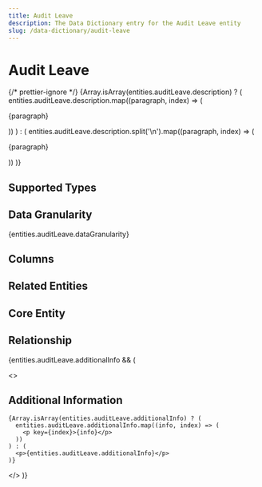 ```yaml
---
title: Audit Leave
description: The Data Dictionary entry for the Audit Leave entity
slug: /data-dictionary/audit-leave
---
```



# Audit Leave

{/* prettier-ignore */}
{Array.isArray(entities.auditLeave.description) ? (
  entities.auditLeave.description.map((paragraph, index) => (
    <p key={index}>{paragraph}</p>
))
) : (
entities.auditLeave.description.split('\n').map((paragraph, index) => (

<p key={index}>{paragraph}</p>
)) )}

## Supported Types

<SupportedTypesTable supportedTypes={entities.auditLeave.supportedTypes} />

## Data Granularity

{entities.auditLeave.dataGranularity}

## Columns

<ColumnsTable columns={entities.auditLeave.columns} />

## Related Entities

<RelatedEntitiesList relatedEntities={entities.auditLeave.relatedEntities} />

## Core Entity

<CoreEntityTable coreEntities={entities.auditLeave.coreEntity} />

## Relationship

<RelationshipTable
  relationship={entities.auditLeave.relationship}
  simple={true}
/>

{entities.auditLeave.additionalInfo && (

  <>
    <h2>Additional Information</h2>

    {Array.isArray(entities.auditLeave.additionalInfo) ? (
      entities.auditLeave.additionalInfo.map((info, index) => (
        <p key={index}>{info}</p>
      ))
    ) : (
      <p>{entities.auditLeave.additionalInfo}</p>
    )}

  </>
)}
